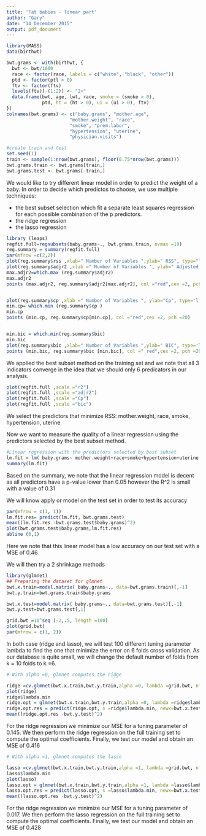 ```yaml
---
title: 'Fat babies - linear part'
author: "Gary"
date: "14 December 2015"
output: pdf_document
---
```




```r
library(MASS)
data(birthwt)

bwt.grams <- with(birthwt, {
  bwt <- bwt/1000
  race <- factor(race, labels = c("white", "black", "other"))
  ptd <- factor(ptl > 0)
  ftv <- factor(ftv)
  levels(ftv)[-(1:2)] <- "2+"
  data.frame(bwt, age, lwt, race, smoke = (smoke > 0),
             ptd, ht = (ht > 0), ui = (ui > 0), ftv)
})
colnames(bwt.grams) <- c("baby.grams", "mother.age", 
                       "mother.weight", "race",
                       "smoke", "prem.labor", 
                       "hypertension", "uterine",
                       "physician.visits")

#create train and test
set.seed(1)
train <- sample(1:nrow(bwt.grams), floor(0.75*nrow(bwt.grams)))
bwt.grams.train <- bwt.grams[train,]
bwt.grams.test <- bwt.grams[-train,]

```

We would like to try different linear model in order to predict the weight of a baby.
In order to decide which predictos to choose, we use multiple techniques: 

  - the best subset selection which fit a separate least squares regression for each possible combination of the p predictors.
  - the ridge regression 
  - the lasso regression

```r

library (leaps)
regfit.full=regsubsets(baby.grams~., bwt.grams.train, nvmax =19)
reg.summary = summary(regfit.full)
par(mfrow =c(2,2))
plot(reg.summary$rss ,xlab=" Number of Variables ",ylab=" RSS", type="l")
plot(reg.summary$adjr2 ,xlab =" Number of Variables ", ylab=" Adjusted RSq",type="l")
max.adjr2=which.max (reg.summary$adjr2)
max.adjr2
points (max.adjr2, reg.summary$adjr2[max.adjr2], col ="red",cex =2, pch =20)


plot(reg.summary$cp ,xlab =" Number of Variables ", ylab="Cp", type='l')
min.cp= which.min (reg.summary$cp )
min.cp
points (min.cp, reg.summary$cp[min.cp], col ="red",cex =2, pch =20)


min.bic = which.min(reg.summary$bic)
min.bic
plot(reg.summary$bic ,xlab=" Number of Variables ",ylab=" BIC", type='l')
points (min.bic, reg.summary$bic [min.bic], col =" red",cex =2, pch =20)

```
We applied the best subset method on the training set and we note that all 3 indicators converge in the idea that we should only 6 predicators in our analysis.
```r

plot(regfit.full ,scale ="r2")
plot(regfit.full ,scale ="adjr2")
plot(regfit.full ,scale ="Cp")
plot(regfit.full ,scale ="bic")


```
We select the predictors that minimize RSS: mother.weight, race, smoke, hypertension, uterine

Now we want to measure the quality of a linear regression using the predictors selected  by the best subset method.
```r

#Linear regression with the predictors selected by best subset
lm.fit = lm( baby.grams~ mother.weight+race+smoke+hypertension+uterine, data=bwt.grams.train)
summary(lm.fit)
```
Based on the summary, we note that the linear regression model is decent as all predictors have a p-value lower than 0.05 however the R^2 is small with a value of 0.31

We will know apply or model on the test set in order to test its accuracy
```r
par(mfrow = c(1, 1))
lm.fit.res= predict(lm.fit, bwt.grams.test)
mean((lm.fit.res -bwt.grams.test$baby.grams)^2)
plot(bwt.grams.test$baby.grams,lm.fit.res)
abline (0,1)

```
Here we note that this linear model has a low accuracy on our test set with a MSE of 0.46

We will then try a 2 shrinkage methods
```r

library(glmnet)
## Preparing the dataset for glmnet
bwt.x.train=model.matrix( baby.grams~., data=bwt.grams.train)[,-1]
bwt.y.train=bwt.grams.train$baby.grams

bwt.x.test=model.matrix( baby.grams~., data=bwt.grams.test)[,-1]
bwt.y.test=bwt.grams.test[,1]

grid.bwt =10^seq (-2,.5, length =100)
plot(grid.bwt)
par(mfrow = c(1, 2))
```
In both case (ridge and lasso), we will test 100 different tuning parameter lambda to find the one that minimize the error on 6 folds cross validation.
As our database is quite small, we will change the default number of folds from k = 10 folds to k =6.
```r
# With alpha =0, glmnet computes the ridge

ridge =cv.glmnet(bwt.x.train,bwt.y.train,alpha =0, lambda =grid.bwt, nfolds=6)
plot(ridge)
ridge$lambda.min
ridge.opt = glmnet(bwt.x.train,bwt.y.train,alpha =0, lambda =ridge$lambda.min)
ridge.opt.res = predict(ridge.opt, s =ridge$lambda.min, newx=bwt.x.test)
mean((ridge.opt.res -bwt.y.test)^2)
```
For the ridge regression we minimize our MSE for a tuning parameter of 0.145. We then perform the ridge regression on the full training set to compute the optimal coefficients. 
Finally, we test our model and obtain an MSE of 0.416
```r
# With alpha =1, glmnet computes the lasso

lasso =cv.glmnet(bwt.x.train,bwt.y.train,alpha =1, lambda =grid.bwt, nfolds=6)
lasso$lambda.min
plot(lasso)
lasso.opt = glmnet(bwt.x.train,bwt.y.train,alpha =1, lambda =lasso$lambda.min)
lasso.opt.res = predict(lasso.opt, s =lasso$lambda.min, newx=bwt.x.test)
mean((lasso.opt.res -bwt.y.test)^2)
```

For the ridge regression we minimize our MSE for a tuning parameter of 0.017. We then perform the lasso regression on the full training set to compute the optimal coefficients. 
Finally, we test our model and obtain an MSE of 0.428




